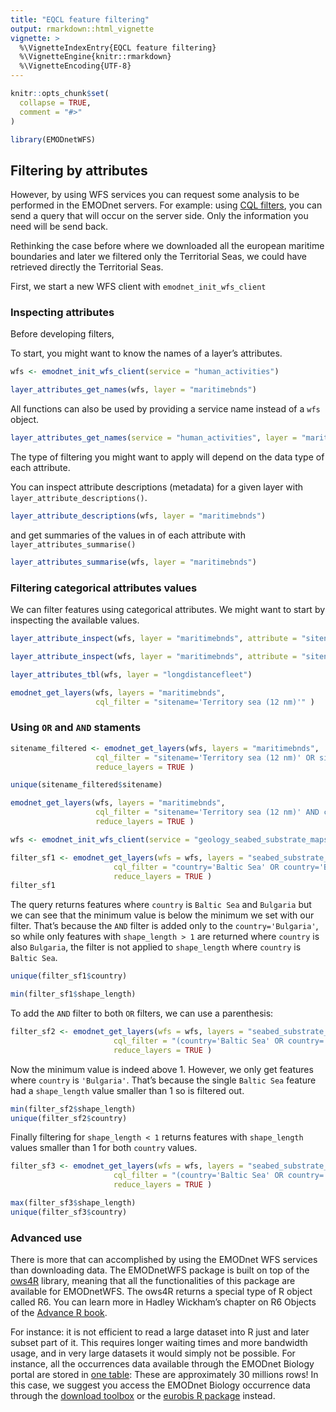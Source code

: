 ```yaml
---
title: "EQCL feature filtering"
output: rmarkdown::html_vignette
vignette: >
  %\VignetteIndexEntry{EQCL feature filtering}
  %\VignetteEngine{knitr::rmarkdown}
  %\VignetteEncoding{UTF-8}
---
```


```r
knitr::opts_chunk$set(
  collapse = TRUE,
  comment = "#>"
)
```

```r
library(EMODnetWFS)
```

## Filtering by attributes


However, by using WFS services you can request some analysis to be performed in the EMODnet servers. For example: using [CQL filters](https://docs.geoserver.org/stable/en/user/tutorials/cql/cql_tutorial.html), you can send a query that will occur on the server side. Only the information you need will be send back. 

Rethinking the case before where we downloaded all the european maritime boundaries and later we filtered only the Territorial Seas, we could have retrieved directly the Territorial Seas. 

First, we start a new WFS client with `emodnet_init_wfs_client`


### Inspecting attributes

Before developing filters,

 To start, you might want to know the names of a layer's attributes.

```r
wfs <- emodnet_init_wfs_client(service = "human_activities")

layer_attributes_get_names(wfs, layer = "maritimebnds")
```

All functions can also be used by providing a service name instead of a `wfs` object.
```r
layer_attributes_get_names(service = "human_activities", layer = "maritimebnds")
```

The type of filtering you might want to apply will depend on the data type of each attribute. 

You can inspect attribute descriptions (metadata) for a given layer with `layer_attribute_descriptions()`. 
```r

layer_attribute_descriptions(wfs, layer = "maritimebnds")
```

and get summaries of the values in of each attribute with `layer_attributes_summarise()`

```r
layer_attributes_summarise(wfs, layer = "maritimebnds")
```


### Filtering categorical attributes values

We can filter features using categorical attributes. We might want to start by inspecting the available values. 
```r
layer_attribute_inspect(wfs, layer = "maritimebnds", attribute = "sitename")
```



```r
layer_attribute_inspect(wfs, layer = "maritimebnds", attribute = "sitename")
```

```r
layer_attributes_tbl(wfs, layer = "longdistancefleet")
```


```r
emodnet_get_layers(wfs, layers = "maritimebnds", 
                   cql_filter = "sitename='Territory sea (12 nm)'" )
```

### Using `OR` and `AND` staments

```r
sitename_filtered <- emodnet_get_layers(wfs, layers = "maritimebnds", 
                   cql_filter = "sitename='Territory sea (12 nm)' OR sitename='Exclusive Economic Zone (200 nm) EEZ'", 
                   reduce_layers = TRUE )
```

```r
unique(sitename_filtered$sitename)
```



```r
emodnet_get_layers(wfs, layers = "maritimebnds", 
                   cql_filter = "sitename='Territory sea (12 nm)' AND country='France'", 
                   reduce_layers = TRUE )
```


```r
wfs <- emodnet_init_wfs_client(service = "geology_seabed_substrate_maps")

filter_sf1 <- emodnet_get_layers(wfs = wfs, layers = "seabed_substrate_1m",
                       cql_filter = "country='Baltic Sea' OR country='Bulgaria' AND shape_length>1",
                       reduce_layers = TRUE )
filter_sf1

```

The query returns features where `country` is `Baltic Sea` and `Bulgaria` but we can see that the minimum value is below the minimum we set with our filter. That's because the `AND` filter is added only to the `country='Bulgaria'`, so while only features with `shape_length > 1` are returned where `country` is also `Bulgaria`, the filter is not applied to `shape_length` where `country` is `Baltic Sea`.

```r
unique(filter_sf1$country)

min(filter_sf1$shape_length)
```


To add the `AND` filter to both `OR` filters, we can use a parenthesis:

```r
filter_sf2 <- emodnet_get_layers(wfs = wfs, layers = "seabed_substrate_1m",
                       cql_filter = "(country='Baltic Sea' OR country='Bulgaria') AND shape_length>1",
                       reduce_layers = TRUE )

```


Now the minimum value is indeed above 1. However, we only get features where `country` is `'Bulgaria'`. That's because the single `Baltic Sea` feature had a `shape_length` value smaller than 1 so is filtered out.

```r

min(filter_sf2$shape_length)
unique(filter_sf2$country)
```

Finally filtering for `shape_length < 1` returns features with `shape_length` values smaller than 1 for both `country` values.


```r
filter_sf3 <- emodnet_get_layers(wfs = wfs, layers = "seabed_substrate_1m",
                       cql_filter = "(country='Baltic Sea' OR country='Bulgaria') AND shape_length<1",
                       reduce_layers = TRUE )

```


```r
max(filter_sf3$shape_length)
unique(filter_sf3$country)
```








### Advanced use

There is more that can accomplished by using the EMODnet WFS services than downloading data. The EMODnetWFS package is built on top of the [ows4R](https://github.com/eblondel/ows4R) library, meaning that all the functionalities of this package are available for EMODnetWFS. The ows4R returns a special type of R object called R6. You can learn more in Hadley Wickham's chapter on R6 Objects of the [Advance R book](https://adv-r.hadley.nz/r6.html).

For instance: it is not efficient to read a large dataset into R just and later subset part of it. This requires longer waiting times and more bandwidth usage, and in very large datasets it would simply not be possible. For instance, all the occurrences data available through the EMODnet Biology portal are stored in [one table](https://www.emodnet-biology.eu/emodnet-data-format): These are approximately 30 millions rows! In this case, we suggest you access the EMODnet Biology occurrence data through the [download toolbox](https://www.emodnet-biology.eu/toolbox/) or the [eurobis R package](https://github.com/lifewatch/eurobis/) instead.
